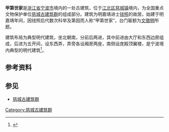 {{文物保护单位
| 级别 = 全国
| 名称 = [[慈城古建筑群|慈城古建筑群]]
| 子项 = 甲第世家
| 图片 = Cicheng Jiadi Shijia 2013.07.27 14-03-19.jpg
| 编号 = 6-0553-3-256
| 分类 = 古建筑及历史纪念建筑物
| 时代 = [[明朝|明]]至[[清朝|清]]
| 所在 = [[浙江省|浙江省]][[宁波市|宁波市]]
| 登录 = 2006年
}}
'''甲第世家'''是[[浙江省|浙江省]][[宁波市|宁波市]]境内的一处古建筑，位于[[江北区_(宁波市)|江北区]][[慈城镇|慈城镇]]境内，为全国重点文物保护单位[[慈城古建筑群|慈城古建筑群]]的组成部分。建筑为明嘉靖进士[[钱照|钱照]]的故居，始建于明嘉靖年间，因钱照后代数次科举及第因而人称“甲第世家”，台门匾额为[[文徵明|文徵明]]所题。

建筑布局为典型明代建筑，坐北朝南，分前后两进，其中前进由大厅和东西边房组成，后进为五开间，设东西弄，弄旁各设厢房两座，南侧设庑殿顶翼楼，是宁波境内典型的明代建筑<ref>{{cite web|url=http://www.nbwb.net/pd_wwbh/info.aspx?Id=3520&type=2|title=慈城古建筑群|publisher=宁波文化遗产保护网|date=2006-06-22|accessdate=2013-08-17|archive-date=2015-03-28|archive-url=https://web.archive.org/web/20150328232926/http://www.nbwb.net/pd_wwbh/info.aspx?Id=3520&type=2|dead-url=no}}</ref>。

== 参考资料 ==
{{reflist}}

== 参见 ==
* [[慈城古建筑群|慈城古建筑群]]

{{慈城古建筑群}}
{{浙江全国重点文物保护单位}}
{{Ningbo-stub}}

[[Category:慈城古建筑群|Category:慈城古建筑群]]